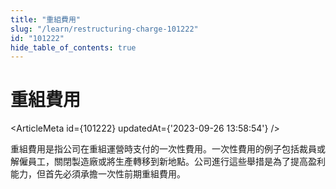 ```yaml
---
title: "重組費用"
slug: "/learn/restructuring-charge-101222"
id: "101222"
hide_table_of_contents: true
---
```



# 重組費用

<ArticleMeta id={101222} updatedAt={'2023-09-26 13:58:54'} />
<div className='border-solid border-b border-t-0 my-4 border-[var(--ifm-color-gray-300)]' />

重組費用是指公司在重組運營時支付的一次性費用。一次性費用的例子包括裁員或解僱員工，關閉製造廠或將生產轉移到新地點。公司進行這些舉措是為了提高盈利能力，但首先必須承擔一次性前期重組費用。
